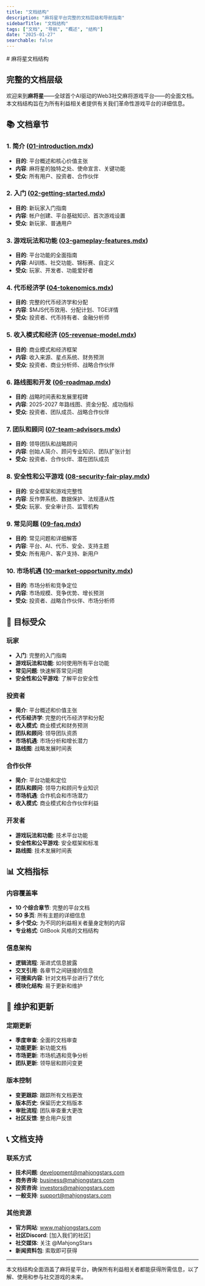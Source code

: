 ```yaml
---
title: "文档结构"
description: "麻将星平台完整的文档层级和导航指南"
sidebarTitle: "文档结构"
tags: ["文档", "导航", "概述", "结构"]
date: "2025-01-27"
searchable: false
---
```

<div data-pagefind-ignore>
# 麻将星文档结构

## 完整的文档层级

欢迎来到**麻将星**——全球首个AI驱动的Web3社交麻将游戏平台——的全面文档。本文档结构旨在为所有利益相关者提供有关我们革命性游戏平台的详细信息。

## 📚 文档章节

### 1. 简介 ([01-introduction.mdx](./01-introduction.mdx))
- **目的**: 平台概述和核心价值主张
- **内容**: 麻将星的独特之处、使命宣言、关键功能
- **受众**: 所有用户、投资者、合作伙伴

### 2. 入门 ([02-getting-started.mdx](./02-getting-started.mdx))
- **目的**: 新玩家入门指南
- **内容**: 帐户创建、平台基础知识、首次游戏设置
- **受众**: 新玩家、普通用户

### 3. 游戏玩法和功能 ([03-gameplay-features.mdx](./03-gameplay-features.mdx))
- **目的**: 平台功能的全面指南
- **内容**: AI训练、社交功能、锦标赛、自定义
- **受众**: 玩家、开发者、功能爱好者

### 4. 代币经济学 ([04-tokenomics.mdx](./04-tokenomics.mdx))
- **目的**: 完整的代币经济学和分配
- **内容**: $MJS代币效用、分配计划、TGE详情
- **受众**: 投资者、代币持有者、金融分析师

### 5. 收入模式和经济 ([05-revenue-model.mdx](./05-revenue-model.mdx))
- **目的**: 商业模式和经济框架
- **内容**: 收入来源、星点系统、财务预测
- **受众**: 投资者、商业分析师、战略合作伙伴

### 6. 路线图和开发 ([06-roadmap.mdx](./06-roadmap.mdx))
- **目的**: 战略时间表和发展里程碑
- **内容**: 2025-2027 年路线图、资金分配、成功指标
- **受众**: 投资者、团队成员、战略合作伙伴

### 7. 团队和顾问 ([07-team-advisors.mdx](./07-team-advisors.mdx))
- **目的**: 领导团队和战略顾问
- **内容**: 创始人简介、顾问专业知识、团队扩张计划
- **受众**: 投资者、合作伙伴、潜在团队成员

### 8. 安全性和公平游戏 ([08-security-fair-play.mdx](./08-security-fair-play.mdx))
- **目的**: 安全框架和游戏完整性
- **内容**: 反作弊系统、数据保护、法规遵从性
- **受众**: 玩家、安全审计员、监管机构

### 9. 常见问题 ([09-faq.mdx](./09-faq.mdx))
- **目的**: 常见问题和详细解答
- **内容**: 平台、AI、代币、安全、支持主题
- **受众**: 所有用户、客户支持、新用户

### 10. 市场机遇 ([10-market-opportunity.mdx](./10-market-opportunity.mdx))
- **目的**: 市场分析和竞争定位
- **内容**: 市场规模、竞争优势、增长预测
- **受众**: 投资者、战略合作伙伴、市场分析师

## 🎯 目标受众

### 玩家
- **入门**: 完整的入门指南
- **游戏玩法和功能**: 如何使用所有平台功能
- **常见问题**: 快速解答常见问题
- **安全性和公平游戏**: 了解平台安全性

### 投资者
- **简介**: 平台概述和价值主张
- **代币经济学**: 完整的代币经济学和分配
- **收入模式**: 商业模式和财务预测
- **团队和顾问**: 领导团队资质
- **市场机遇**: 市场分析和增长潜力
- **路线图**: 战略发展时间表

### 合作伙伴
- **简介**: 平台功能和定位
- **团队和顾问**: 领导力和顾问专业知识
- **市场机遇**: 合作机会和市场潜力
- **收入模式**: 商业模式和合作伙伴利益

### 开发者
- **游戏玩法和功能**: 技术平台功能
- **安全性和公平游戏**: 安全框架和标准
- **路线图**: 技术发展时间表

## 📊 文档指标

### 内容覆盖率
- **10 个综合章节**: 完整的平台文档
- **50 多页**: 所有主题的详细信息
- **多个受众**: 为不同的利益相关者量身定制的内容
- **专业格式**: GitBook 风格的文档结构

### 信息架构
- **逻辑流程**: 渐进式信息披露
- **交叉引用**: 各章节之间链接的信息
- **可搜索内容**: 针对文档平台进行了优化
- **模块化结构**: 易于更新和维护

## 🔄 维护和更新

### 定期更新
- **季度审查**: 全面的文档审查
- **功能更新**: 新功能文档
- **市场更新**: 市场机遇和竞争分析
- **团队更新**: 领导层和顾问变更

### 版本控制
- **变更跟踪**: 跟踪所有文档更改
- **版本历史**: 保留历史文档版本
- **审批流程**: 团队审查重大更改
- **社区反馈**: 整合用户反馈

## 📞 文档支持

### 联系方式
- **技术问题**: development@mahjongstars.com
- **商务咨询**: business@mahjongstars.com
- **投资咨询**: investors@mahjongstars.com
- **一般支持**: support@mahjongstars.com

### 其他资源
- **官方网站**: www.mahjongstars.com
- **社区Discord**: [加入我们的社区]
- **社交媒体**: 关注 @MahjongStars
- **新闻资料包**: 索取即可获得

---

本文档结构全面涵盖了麻将星平台，确保所有利益相关者都能获得所需信息，以了解、使用和参与社交游戏的未来。
</div>
